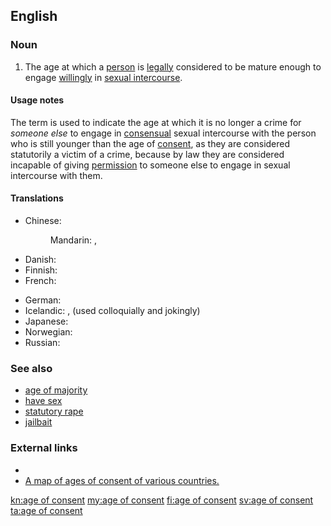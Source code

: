 ==English==

===Noun===
{{en-noun|head=[[age]] [[of]] [[consent]]|ages of consent}}

# {{context|legal|lang=en}} The age at which a [[person]] is [[legally]] considered to be mature enough to engage [[willingly]] in [[sexual intercourse]].

====Usage notes====
The term is used to indicate the age at which it is no longer a crime for ''someone else'' to engage in [[consensual]] sexual intercourse with the person who is still younger than the age of [[consent]], as they are considered statutorily a victim of a crime, because by law they are considered incapable of giving [[permission]] to someone else to engage in sexual intercourse with them.

====Translations====
{{trans-top|an age at which one is legally mature enough to have sex}}
* Chinese:
*: Mandarin: {{t|cmn|同意年齡|sc=Hani}}, {{t|cmn|同意年龄|tr=tóngyì niánlíng|sc=Hani}}
* Danish: {{t|da|den seksuelle lavalder}}
* Finnish: {{t+|fi|suojaikäraja}}
* French: {{t+|fr|majorité sexuelle|f}}
{{trans-mid}}
* German: {{t|de|Schutzalter|n}}
* Icelandic: {{t|is|samræðisaldur|m}}, {{t|is|lögriðilsaldur|m}} (used colloquially and jokingly)
* Japanese: {{t|ja|性的同意年齢|tr=せいてきどういねんれい, seiteki dōi nenrei|sc=Jpan}}
* Norwegian: {{t|no|seksuell lavalder|m}}
* Russian: {{t|ru|[[возраст]] [[сексуальный|сексуального]] [[согласие|согласия]]|m|tr=vózrast sɛksuálʹnovo soglásija|sc=Cyrl}}
{{trans-bottom}}

===See also===
* [[age of majority]]
* [[have sex]]
* [[statutory rape]]
* [[jailbait]]

===External links===
* {{pedia}}
* [[:File:Age of Consent - Global.svg|A map of ages of consent of various countries.]]

[[kn:age of consent]]
[[my:age of consent]]
[[fi:age of consent]]
[[sv:age of consent]]
[[ta:age of consent]]
